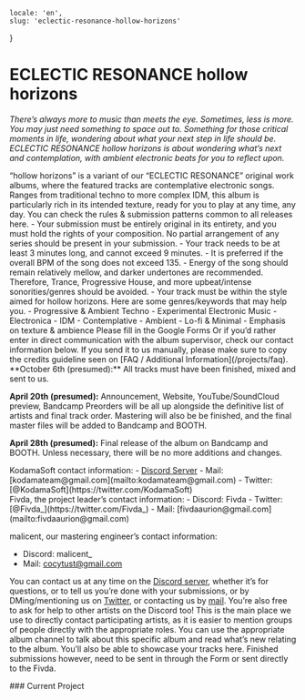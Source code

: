     locale: 'en',
    slug: 'eclectic-resonance-hollow-horizons'
}

# ECLECTIC RESONANCE hollow horizons

*There’s always more to music than meets the eye. Sometimes, less is more. You may just need something to space out to. Something for those critical moments in life, wondering about what your next step in life should be. ECLECTIC RESONANCE hollow horizons is about wondering what’s next and contemplation, with ambient electronic beats for you to reflect upon.*

<WrappableParagraph title="Presentation">
“hollow horizons” is a variant of our “ECLECTIC RESONANCE” original work albums, where the featured tracks are contemplative electronic songs. Ranges from traditional techno to more complex IDM, this album is particularly rich in its intended texture, ready for you to play at any time, any day.
</WrappableParagraph>

<WrappableParagraph title="General KodamaSounds Specific Rules">
    <CtaButton link='/projects/faq' icon='book'>
        <span>You can check the rules & submission patterns common to all releases here.</span>
    </CtaButton>
</WrappableParagraph>

<WrappableParagraph title="hollow horizons Specific Music Rules">
- Your submission must be entirely original in its entirety, and you must hold the rights of your composition. No partial arrangement of any series should be present in your submission.
- Your track needs to be at least 3 minutes long, and cannot exceed 9 minutes.
- It is preferred if the overall BPM of the song does not exceed 135.
- Energy of the song should remain relatively mellow, and darker undertones are recommended. Therefore, Trance, Progressive House, and more upbeat/intense sonorities/genres should be avoided.
- Your track must be within the style aimed for hollow horizons. Here are some genres/keywords that may help you.
    - Progressive & Ambient Techno
    - Experimental Electronic Music
    - Electronica
    - IDM
    - Contemplative
    - Ambient
    - Lo-fi & Minimal
    - Emphasis on texture & ambience

</WrappableParagraph>

<WrappableParagraph title="Track Submission">
<CtaButton link='https://forms.gle/DU89awpw9bpPvuCo7' icon='envelope'>
    <span>Please fill in the Google Forms</span>
</CtaButton>
Or if you’d rather enter in direct communication with the album supervisor, check our contact information below. If you send it to us manually, please make sure to copy the credits guideline seen on [FAQ / Additional Information](/projects/faq).
</WrappableParagraph>

<WrappableParagraph title="Deadlines">
**October 6th (presumed):** All tracks must have been finished, mixed and sent to us.

**April 20th (presumed):** Announcement, Website, YouTube/SoundCloud preview, Bandcamp Preorders will be all up alongside the definitive list of artists and final track order. Mastering will also be be finished, and the final master files will be added to Bandcamp and BOOTH.

**April 28th (presumed):** Final release of the album on Bandcamp and BOOTH. Unless necessary, there will be no more additions and changes.
</WrappableParagraph>

<WrappableParagraph title="Contact (Questions / Submissions)">
KodamaSoft contact information:
- <a href="/discord">Discord Server</a> 
- Mail: [kodamateam@gmail.com](mailto:kodamateam@gmail.com)
- Twitter: [@KodamaSoft](https://twitter.com/KodamaSoft)

<br/>
Fivda, the project leader’s contact information:
- Discord: Fivda
- Twitter: [@Fivda_](https://twitter.com/Fivda_)
- Mail: [fivdaaurion@gmail.com](mailto:fivdaaurion@gmail.com)

malicent, our mastering engineer’s contact information:
- Discord: malicent_
- Mail: [cocytust@gmail.com](mailto:cocytust@gmail.com)

You can contact us at any time on the <a href="/discord">Discord server</a>, whether it’s for questions, or to tell us you’re done with your submissions, or by DMing/mentioning us on [Twitter](https://twitter.com/KodamaSoft), or contacting us by [mail](mailto:kodamateam@gmail.com). You’re also free to ask for help to other artists on the Discord too! This is the main place we use to directly contact participating artists, as it is easier to mention groups of people directly with the appropriate roles. You can use the appropriate album channel to talk about this specific album and read what’s new relating to the album. You’ll also be able to showcase your tracks here. Finished submissions however, need to be sent in through the Form or sent directly to the Fivda.
</WrappableParagraph>

<WrappableParagraph title="Releases Information">
### Current Project
<ProjectInformation slug="eclectic-resonance-hollow-horizons"/>
</WrappableParagraph>